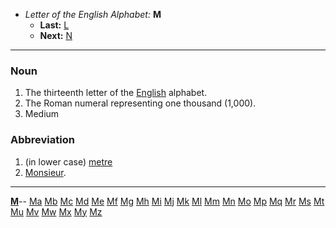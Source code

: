 *''Letter of the English Alphabet:'' '''M'''
**'''Last:''' [[L]]
**'''Next:''' [[N]]

----

===Noun===

# The thirteenth letter of the [[English]] alphabet.
# The Roman numeral representing one thousand (1,000).
# Medium

===Abbreviation===
# (in lower case) [[metre]]
# [[Monsieur]].
----
{{msg:indexletters1}}  '''[http://wiktionary.org/w/wiki.phtml?title=Special:Allpages&from=M M] '''-- [http://wiktionary.org/w/wiki.phtml?title=Special:Allpages&from=Ma Ma] [http://wiktionary.org/w/wiki.phtml?title=Special:Allpages&from=Mb Mb] [http://wiktionary.org/w/wiki.phtml?title=Special:Allpages&from=Mc Mc] [http://wiktionary.org/w/wiki.phtml?title=Special:Allpages&from=Md Md] [http://wiktionary.org/w/wiki.phtml?title=Special:Allpages&from=Me Me] [http://wiktionary.org/w/wiki.phtml?title=Special:Allpages&from=Mf Mf] [http://wiktionary.org/w/wiki.phtml?title=Special:Allpages&from=Mg Mg] [http://wiktionary.org/w/wiki.phtml?title=Special:Allpages&from=Mh Mh] [http://wiktionary.org/w/wiki.phtml?title=Special:Allpages&from=Mi Mi] [http://wiktionary.org/w/wiki.phtml?title=Special:Allpages&from=Mj Mj] [http://wiktionary.org/w/wiki.phtml?title=Special:Allpages&from=Mk Mk] [http://wiktionary.org/w/wiki.phtml?title=Special:Allpages&from=Ml Ml] [http://wiktionary.org/w/wiki.phtml?title=Special:Allpages&from=Mm Mm] [http://wiktionary.org/w/wiki.phtml?title=Special:Allpages&from=Mn Mn] [http://wiktionary.org/w/wiki.phtml?title=Special:Allpages&from=Mo Mo] [http://wiktionary.org/w/wiki.phtml?title=Special:Allpages&from=Mp Mp] [http://wiktionary.org/w/wiki.phtml?title=Special:Allpages&from=Mq Mq] [http://wiktionary.org/w/wiki.phtml?title=Special:Allpages&from=Mr Mr] [http://wiktionary.org/w/wiki.phtml?title=Special:Allpages&from=Ms Ms] [http://wiktionary.org/w/wiki.phtml?title=Special:Allpages&from=Mt Mt] [http://wiktionary.org/w/wiki.phtml?title=Special:Allpages&from=Mu Mu] [http://wiktionary.org/w/wiki.phtml?title=Special:Allpages&from=Mv Mv] [http://wiktionary.org/w/wiki.phtml?title=Special:Allpages&from=Mw Mw] [http://wiktionary.org/w/wiki.phtml?title=Special:Allpages&from=Mx Mx] [http://wiktionary.org/w/wiki.phtml?title=Special:Allpages&from=My My] [http://wiktionary.org/w/wiki.phtml?title=Special:Allpages&from=Mz Mz]<br>
{{msg:indexletters2}}